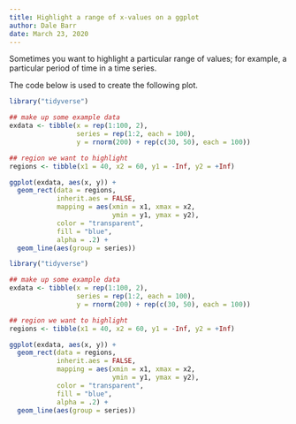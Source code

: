 ```yaml
---
title: Highlight a range of x-values on a ggplot
author: Dale Barr
date: March 23, 2020
---
```


Sometimes you want to highlight a particular range of values; for example, a particular period of time in a time series.

The code below is used to create the following plot.

```r
library("tidyverse")

## make up some example data
exdata <- tibble(x = rep(1:100, 2),
                 series = rep(1:2, each = 100),
                 y = rnorm(200) + rep(c(30, 50), each = 100))

## region we want to highlight
regions <- tibble(x1 = 40, x2 = 60, y1 = -Inf, y2 = +Inf)

ggplot(exdata, aes(x, y)) +
  geom_rect(data = regions,
            inherit.aes = FALSE,
            mapping = aes(xmin = x1, xmax = x2,
                          ymin = y1, ymax = y2),
            color = "transparent",
            fill = "blue",
            alpha = .2) +
  geom_line(aes(group = series))
```

```r
library("tidyverse")

## make up some example data
exdata <- tibble(x = rep(1:100, 2),
                 series = rep(1:2, each = 100),
                 y = rnorm(200) + rep(c(30, 50), each = 100))

## region we want to highlight
regions <- tibble(x1 = 40, x2 = 60, y1 = -Inf, y2 = +Inf)

ggplot(exdata, aes(x, y)) +
  geom_rect(data = regions,
            inherit.aes = FALSE,
            mapping = aes(xmin = x1, xmax = x2,
                          ymin = y1, ymax = y2),
            color = "transparent",
            fill = "blue",
            alpha = .2) +
  geom_line(aes(group = series))
```
